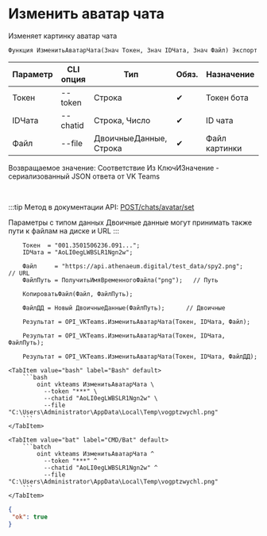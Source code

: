 ﻿---
sidebar_position: 2
---


# Изменить аватар чата
 Изменяет картинку аватар чата



`Функция ИзменитьАватарЧата(Знач Токен, Знач IDЧата, Знач Файл) Экспорт`

  | Параметр | CLI опция | Тип | Обяз. | Назначение |
  |-|-|-|-|-|
  | Токен | --token | Строка | &#x2714; | Токен бота |
  | IDЧата | --chatid | Строка, Число | &#x2714; | ID чата |
  | Файл | --file | ДвоичныеДанные, Строка | &#x2714; | Файл картинки |

  
  Возвращаемое значение:   Соответствие Из КлючИЗначение - сериализованный JSON ответа от VK Teams

<br/>

:::tip
Метод в документации API: [POST ​/chats​/avatar​/set](https://teams.vk.com/botapi/#/chats/post_chats_avatar_set)

Параметры с типом данных Двоичные данные могут принимать также пути к файлам на диске и URL
:::
<br/>



```bsl title="Пример использования для 1С:Предприятие/OneScript"
    Токен  = "001.3501506236.091...";
    IDЧата = "AoLI0egLWBSLR1Ngn2w";

    Файл     = "https://api.athenaeum.digital/test_data/spy2.png";        // URL
    ФайлПуть = ПолучитьИмяВременногоФайла("png");   // Путь

    КопироватьФайл(Файл, ФайлПуть);

    ФайлДД = Новый ДвоичныеДанные(ФайлПуть);      // Двоичные

    Результат = OPI_VKTeams.ИзменитьАватарЧата(Токен, IDЧата, Файл);

    Результат = OPI_VKTeams.ИзменитьАватарЧата(Токен, IDЧата, ФайлПуть);

    Результат = OPI_VKTeams.ИзменитьАватарЧата(Токен, IDЧата, ФайлДД);
```
    

 <Tabs>
  
    <TabItem value="bash" label="Bash" default>
        ```bash
            oint vkteams ИзменитьАватарЧата \
              --token "***" \
              --chatid "AoLI0egLWBSLR1Ngn2w" \
              --file "C:\Users\Administrator\AppData\Local\Temp\vogptzwychl.png"
        ```
    </TabItem>
  
    <TabItem value="bat" label="CMD/Bat" default>
        ```batch
            oint vkteams ИзменитьАватарЧата ^
              --token "***" ^
              --chatid "AoLI0egLWBSLR1Ngn2w" ^
              --file "C:\Users\Administrator\AppData\Local\Temp\vogptzwychl.png"
        ```
    </TabItem>
</Tabs>


```json title="Результат"
{
 "ok": true
}
```
